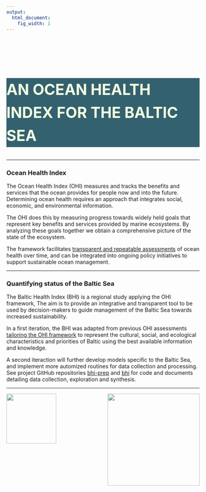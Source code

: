 ```yaml
---
output:
  html_document:
    fig_width: 1
---
```


<!-- <div class="page-lead" style="background-image:url(images/matt-hardy-6ArTTluciuA-unsplash-cropped2.png)"> -->
<div class="page-lead" style="background-image:url(images/nathan-dumlao-0tykfPL2U7w-unsplash.jpg)">
<div class="wrap page-lead-content">
<br><br><br>
<h2 style="background-color: #0d4353d4;color: #f3ffe1;line-height:60px;font-size: 280%;">  AN OCEAN HEALTH INDEX FOR THE BALTIC SEA </h2>
</div>
</div>

---

<h3 style="font-weight:bold"> Ocean Health Index </h3>

The Ocean Health Index (OHI) measures and tracks the benefits and services that the ocean provides for people now and into the future. Determining ocean health requires an approach that integrates social, economic, and environmental information.

The OHI does this by measuring progress towards widely held goals that represent key benefits and services provided by marine ecosystems. By analyzing these goals together we obtain a comprehensive picture of the state of the ecosystem.

The framework facilitates [transparent and repeatable assessments](https://www.nature.com/articles/s41559-017-0160) of ocean health over time, and can be integrated into ongoing policy initiatives to support sustainable ocean management.

---

<h3 style="font-weight:bold">  Quantifying status of the Baltic Sea </h3>

The Baltic Health Index (BHI) is a regional study applying the OHI framework, The aim is to provide an integrative and transparent tool to be used by decision-makers to guide management of the Baltic Sea towards increased sustainability.

In a first iteration, the BHI was adapted from previous OHI assessments [tailoring the OHI framework](https://peerj.com/articles/1503/) to represent the cultural, social, and ecological characteristics and priorities of Baltic using the best available information and knowledge.

A second iteraction will further develop models specific to the Baltic Sea, and implement more automized routines for data collection and  processing. See project GitHub repositories [bhi-prep](https://github.com/OHI-Science/bhi-prep) and [bhi](https://github.com/OHI-Science/bhi) for code and documents detailing data collection, exploration and synthesis.

---
<img align="right" src="images/BHI_logo_SRC.jpg" width="240px">
<img align="left" src="images/ohi_logo.png" width="130px">
